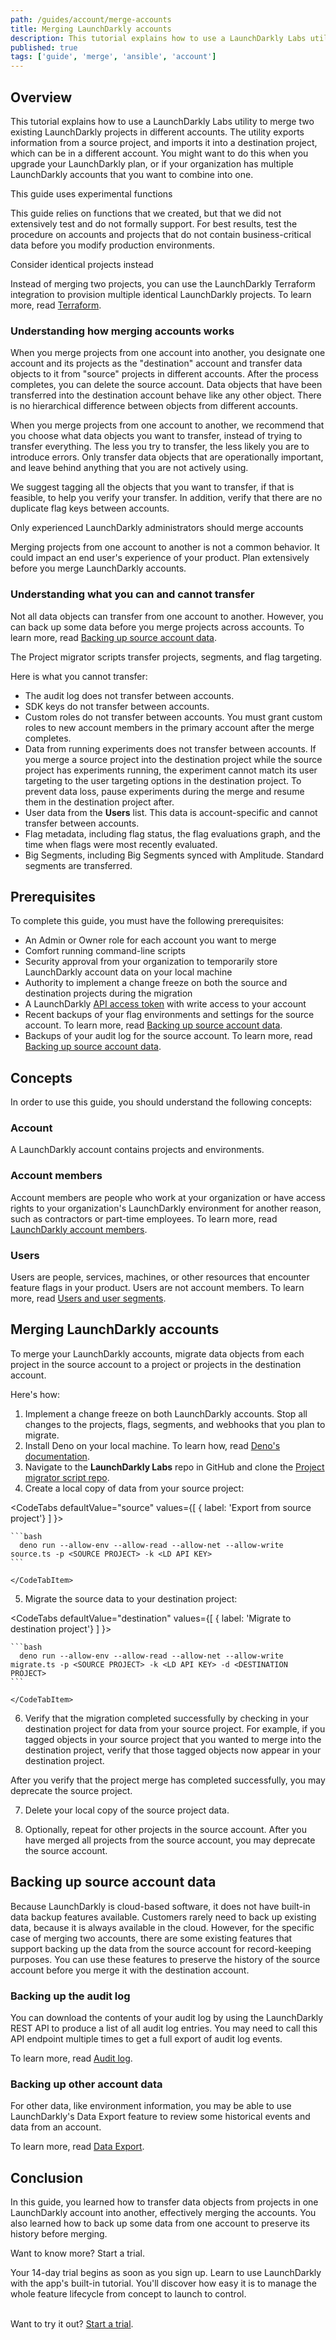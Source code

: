 ```yaml
---
path: /guides/account/merge-accounts
title: Merging LaunchDarkly accounts
description: This tutorial explains how to use a LaunchDarkly Labs utility to merge two existing LaunchDarkly projects in different accounts.
published: true
tags: ['guide', 'merge', 'ansible', 'account']
---
```


## Overview

This tutorial explains how to use a LaunchDarkly Labs utility to merge two existing LaunchDarkly projects in different accounts. The utility exports information from a source project, and imports it into a destination project, which can be in a different account. You might want to do this when you upgrade your LaunchDarkly plan, or if your organization has multiple LaunchDarkly accounts that you want to combine into one.

<Callout intent="alert">
<CalloutTitle>This guide uses experimental functions</CalloutTitle>
<CalloutDescription>

 This guide relies on functions that we created, but that we did not extensively test and do not formally support. For best results, test the procedure on accounts and projects that do not contain business-critical data before you modify production environments.

</CalloutDescription>
</Callout>

<Callout intent="info">
<CalloutTitle>Consider identical projects instead</CalloutTitle>
<CalloutDescription>

 Instead of merging two projects, you can use the LaunchDarkly Terraform integration to provision multiple identical LaunchDarkly projects. To learn more, read [Terraform](/integrations/terraform).

</CalloutDescription>
</Callout>


### Understanding how merging accounts works

When you merge projects from one account into another, you designate one account and its projects as the "destination" account and transfer data objects to it from "source" projects in different accounts. After the process completes, you can delete the source account. Data objects that have been transferred into the destination account behave like any other object. There is no hierarchical difference between objects from different accounts.

When you merge projects from one account to another, we recommend that you choose what data objects you want to transfer, instead of trying to transfer everything. The less you try to transfer, the less likely you are to introduce errors. Only transfer data objects that are operationally important, and leave behind anything that you are not actively using.

We suggest tagging all the objects that you want to transfer, if that is feasible, to help you verify your transfer. In addition, verify that there are no duplicate flag keys between accounts.

<Callout intent = "alert">
<CalloutTitle>Only experienced LaunchDarkly administrators should merge accounts</CalloutTitle>
<CalloutDescription>

 Merging projects from one account to another is not a common behavior. It could impact an end user's experience of your product. Plan extensively before you merge LaunchDarkly accounts.

</CalloutDescription>
</Callout>

### Understanding what you can and cannot transfer

Not all data objects can transfer from one account to another. However, you can back up some data before you merge projects across accounts. To learn more, read [Backing up source account data](#backing-up-source-account-data).

The Project migrator scripts transfer projects, segments, and flag targeting.

Here is what you cannot transfer:

* The audit log does not transfer between accounts.
* SDK keys do not transfer between accounts.
* Custom roles do not transfer between accounts. You must grant custom roles to new account members in the primary account after the merge completes.
* Data from running experiments does not transfer between accounts. If you merge a source project into the destination project while the source project has experiments running, the experiment cannot match its user targeting to the user targeting options in the destination project. To prevent data loss, pause experiments during the merge and resume them in the destination project after.
* User data from the **Users** list. This data is account-specific and cannot transfer between accounts.
* Flag metadata, including flag status, the flag evaluations graph, and the time when flags were most recently evaluated.
* Big Segments, including Big Segments synced with Amplitude. Standard segments are transferred.

## Prerequisites

To complete this guide, you must have the following prerequisites:

* An Admin or Owner role for each account you want to merge
* Comfort running command-line scripts
* Security approval from your organization to temporarily store LaunchDarkly account data on your local machine
* Authority to implement a change freeze on both the source and destination projects during the migration
* A LaunchDarkly [API access token](/home/account-security/api-access-tokens) with write access to your account
* Recent backups of your flag environments and settings for the source account. To learn more, read [Backing up source account data](#backing-up-source-account-data).
* Backups of your audit log for the source account. To learn more, read [Backing up source account data](#backing-up-source-account-data).

## Concepts

In order to use this guide, you should understand the following concepts:

### Account

A LaunchDarkly account contains projects and environments.

### Account members

Account members are people who work at your organization or have access rights to your organization's LaunchDarkly environment for another reason, such as contractors or part-time employees. To learn more, read [LaunchDarkly account members](/home/members/managing).

### Users

Users are people, services, machines, or other resources that encounter feature flags in your product. Users are not account members. To learn more, read [Users and user segments](/home/users).

## Merging LaunchDarkly accounts

To merge your LaunchDarkly accounts, migrate data objects from each project in the source account to a project or projects in the destination account.

Here's how:

1. Implement a change freeze on both LaunchDarkly accounts. Stop all changes to the projects, flags, segments, and webhooks that you plan to migrate.
2. Install Deno on your local machine. To learn how, read [Deno's documentation](https://deno.land/).
3. Navigate to the **LaunchDarkly Labs** repo in GitHub and clone the [Project migrator script repo](https://github.com/launchdarkly-labs/project-migrator-script).
4. Create a local copy of data from your source project:

  <CodeTabs
    defaultValue="source"
    values={[
      { label: 'Export from source project'}
    ]
  }>
    <CodeTabItem value="source">

    ```bash
      deno run --allow-env --allow-read --allow-net --allow-write source.ts -p <SOURCE PROJECT> -k <LD API KEY>
    ```

    </CodeTabItem>
  </CodeTabs>

5. Migrate the source data to your destination project:

  <CodeTabs
    defaultValue="destination"
    values={[
      { label: 'Migrate to destination project'}
    ]
  }>
    <CodeTabItem value="destination">

    ```bash
      deno run --allow-env --allow-read --allow-net --allow-write migrate.ts -p <SOURCE PROJECT> -k <LD API KEY> -d <DESTINATION PROJECT>
    ```

    </CodeTabItem>
  </CodeTabs>

6. Verify that the migration completed successfully by checking in your destination project for data from your source project. For example, if you tagged objects in your source project that you wanted to merge into the destination project, verify that those tagged objects now appear in your destination project.

  After you verify that the project merge has completed successfully, you may deprecate the source project.

7. Delete your local copy of the source project data.

8. Optionally, repeat for other projects in the source account. After you have merged all projects from the source account, you may deprecate the source account.

## Backing up source account data

Because LaunchDarkly is cloud-based software, it does not have built-in data backup features available. Customers rarely need to back up existing data, because it is always available in the cloud. However, for the specific case of merging two accounts, there are some existing features that support backing up the data from the source account for record-keeping purposes. You can use these features to preserve the history of the source account before you merge it with the destination account.

### Backing up the audit log

You can download the contents of your audit log by using the LaunchDarkly REST API to produce a list of all audit log entries. You may need to call this API endpoint multiple times to get a full export of audit log events.

To learn more, read [Audit log](https://apidocs.launchdarkly.com/tag/Audit-log).

### Backing up other account data

For other data, like environment information, you may be able to use LaunchDarkly's Data Export feature to review some historical events and data from an account.

To learn more, read [Data Export](/home/data-export).

## Conclusion

In this guide, you learned how to transfer data objects from projects in one LaunchDarkly account into another, effectively merging the accounts. You also learned how to back up some data from one account to preserve its history before merging.

<Callout intent="primary" site="launchDarkly">
<CalloutTitle>Want to know more? Start a trial.</CalloutTitle>
<CalloutDescription>

Your 14-day trial begins as soon as you sign up. Learn to use LaunchDarkly with the app's built-in tutorial. You'll discover how easy it is to manage the whole feature lifecycle from concept to launch to control.<br/><br/>

Want to try it out? [Start a trial](https://launchdarkly.com/start-trial/).

</CalloutDescription>
</Callout>
